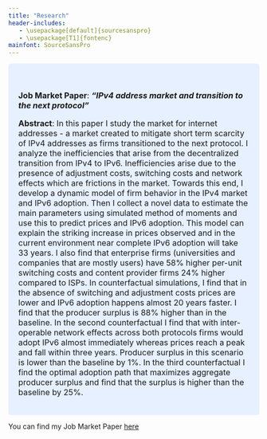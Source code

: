 ```yaml
---
title: "Research"
header-includes:
   - \usepackage[default]{sourcesanspro}
   - \usepackage[T1]{fontenc}
mainfont: SourceSansPro
---
```

<style>
div.blue { background-color:#e6f0ff; border-radius: 5px; padding: 20px;}
</style>
<div class = "blue">
<font size="3.7">  
  **Job Market Paper**: 
  ***"IPv4 address market and transition to the next protocol"***
  
  **Abstract**: In this paper I study the market for internet addresses - a market created to mitigate short term
scarcity of IPv4 addresses as firms transitioned to the next protocol. I analyze the inefficiencies that
arise from the decentralized transition from IPv4 to IPv6. Inefficiencies arise due to the presence of
adjustment costs, switching costs and network effects which are frictions in the market. Towards this
end, I develop a dynamic model of firm behavior in the IPv4 market and IPv6 adoption. Then I collect a
novel data to estimate the main parameters using simulated method of moments and use this to predict
prices and IPv6 adoption. This model can explain the striking increase in prices observed and in the
current environment near complete IPv6 adoption will take 33 years. I also find that enterprise firms
(universities and companies that are mostly users) have 58% higher per-unit switching costs and content
provider firms 24% higher compared to ISPs. In counterfactual simulations, I find that in the absence of
switching and adjustment costs prices are lower and IPv6 adoption happens almost 20 years faster. I find
that the producer surplus is 88% higher than in the baseline. In the second counterfactual I find that
with inter-operable network effects across both protocols firms would adopt IPv6 almost immediately
whereas prices reach a peak and fall within three years. Producer surplus in this scenario is lower than the
baseline by 1%. In the third counterfactual I find the optimal adoption path that maximizes aggregate
producer surplus and find that the surplus is higher than the baseline by 25%.

</font>  

</div>

You can find my Job Market Paper [here](Sarah_George_JMP_draft.pdf)

